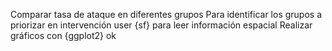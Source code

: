 Comparar tasa de ataque en diferentes grupos
Para identificar los grupos a priorizar en intervención
user {sf} para leer información espacial
Realizar gráficos con {ggplot2}
ok